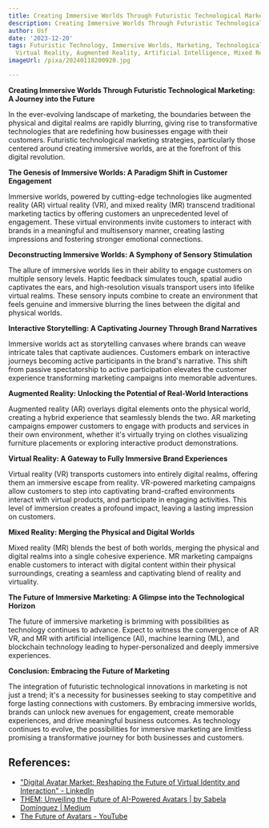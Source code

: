 ```yaml
---
title: Creating Immersive Worlds Through Futuristic Technological Marketing
description: Creating Immersive Worlds Through Futuristic Technological Marketing
author: Usf
date: '2023-12-20'
tags: Futuristic Technology, Immersive Worlds, Marketing, Technological Marketing,
  Virtual Reality, Augmented Reality, Artificial Intelligence, Mixed Reality
imageUrl: /pixa/20240118200920.jpg

---
```

**Creating Immersive Worlds Through Futuristic Technological Marketing: A Journey into the Future**

In the ever-evolving landscape of marketing, the boundaries between  the physical and digital realms are rapidly blurring, giving rise  to transformative technologies that are redefining  how businesses engage  with their customers. Futuristic technological marketing  strategies, particularly  those centered  around creating  immersive worlds, are  at the forefront of  this digital revolution.

**The Genesis  of Immersive Worlds: A Paradigm Shift in Customer Engagement**

Immersive worlds, powered by  cutting-edge technologies like augmented reality (AR) virtual reality (VR), and mixed reality (MR) transcend traditional marketing tactics by offering  customers an unprecedented  level of engagement. These virtual environments invite customers to interact with brands in a meaningful and multisensory manner,  creating lasting impressions and fostering stronger emotional connections.

**Deconstructing Immersive Worlds: A Symphony of Sensory Stimulation**

The  allure of immersive worlds lies in their ability to engage customers on multiple sensory levels. Haptic feedback simulates touch, spatial  audio  captivates the ears,  and high-resolution visuals  transport users into lifelike  virtual realms. These  sensory  inputs combine to  create an environment that feels genuine and immersive blurring  the lines between  the  digital and physical worlds.

**Interactive Storytelling: A Captivating Journey Through Brand Narratives**

Immersive worlds act as  storytelling canvases where brands can weave intricate tales that captivate audiences. Customers embark on interactive journeys becoming active participants in the brand's narrative. This shift from passive spectatorship to active participation elevates the customer experience transforming marketing campaigns into memorable  adventures.

**Augmented Reality: Unlocking the Potential of Real-World Interactions**

Augmented reality  (AR) overlays digital elements onto the  physical world, creating a hybrid experience that seamlessly blends the two. AR marketing campaigns empower  customers to engage with products  and services in their own environment, whether it's virtually trying on clothes visualizing furniture  placements or exploring interactive product demonstrations.

**Virtual Reality: A Gateway to Fully  Immersive Brand Experiences**

Virtual reality (VR) transports customers into entirely digital realms, offering  them an  immersive escape from reality. VR-powered marketing campaigns allow customers to  step into captivating brand-crafted  environments interact with virtual products,  and participate in  engaging activities. This  level of immersion creates a profound impact, leaving a lasting impression on customers.

**Mixed Reality: Merging the Physical and  Digital Worlds**

Mixed reality (MR) blends the best of both worlds, merging the physical and digital realms into  a single  cohesive experience. MR marketing campaigns enable customers to interact with digital content within their physical surroundings, creating a seamless and  captivating blend of reality and virtuality.

**The Future of Immersive Marketing: A Glimpse into the Technological Horizon**

The  future  of immersive marketing is brimming with possibilities as technology continues to advance. Expect to witness the convergence of AR VR, and MR with artificial intelligence (AI), machine learning  (ML), and blockchain technology leading to hyper-personalized and deeply immersive experiences.

**Conclusion: Embracing the Future of Marketing**

The integration of futuristic technological innovations  in marketing is not just a trend; it's a necessity for businesses seeking to stay competitive and forge lasting connections with customers. By embracing immersive worlds, brands can unlock new avenues for engagement, create memorable experiences, and drive meaningful business outcomes. As technology continues to evolve, the possibilities  for immersive marketing are limitless promising a transformative journey for both businesses and customers.

## References:
- ["Digital Avatar Market: Reshaping the Future of Virtual Identity and Interaction" - LinkedIn](https://www.linkedin.com/pulse/digital-avatar-market-reshaping-future-virtual-identity-interaction)
- [THEM: Unveiling the Future of AI-Powered Avatars | by Sabela Domínguez | Medium](https://medium.com/@sabela.domper/them-unveiling-the-future-of-ai-powered-avatars-27811fe8a346)
- [The Future of Avatars - YouTube](https://youtube.com/watch?v=6z-lkNrnJXE)
